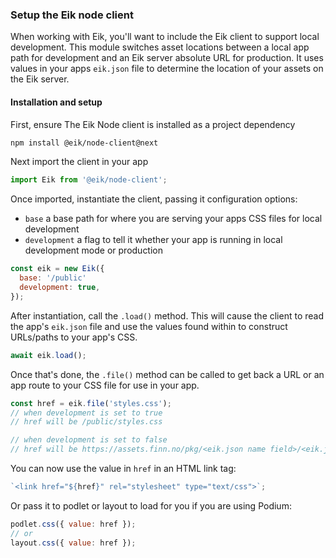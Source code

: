 ### Setup the Eik node client

When working with Eik, you'll want to include the Eik client to support local development. This module switches asset
locations between a local app path for development and an Eik server absolute URL for production. It uses values in your
apps `eik.json` file to determine the location of your assets on the Eik server.

#### Installation and setup

First, ensure The Eik Node client is installed as a project dependency

```sh
npm install @eik/node-client@next
```

Next import the client in your app

```js
import Eik from '@eik/node-client';
```

Once imported, instantiate the client, passing it configuration options:

- `base` a base path for where you are serving your apps CSS files for local development
- `development` a flag to tell it whether your app is running in local development mode or production

```js
const eik = new Eik({
  base: '/public'
  development: true,
});
```

After instantiation, call the `.load()` method. This will cause the client to read the app's `eik.json` file and use the
values found within to construct URLs/paths to your app's CSS.

```js
await eik.load();
```

Once that's done, the `.file()` method can be called to get back a URL or an app route to your CSS file for use in your
app.

```js
const href = eik.file('styles.css');
// when development is set to true
// href will be /public/styles.css

// when development is set to false
// href will be https://assets.finn.no/pkg/<eik.json name field>/<eik.json version field>/styles.css
```

You can now use the value in `href` in an HTML link tag:

```js
`<link href="${href}" rel="stylesheet" type="text/css">`;
```

Or pass it to podlet or layout to load for you if you are using Podium:

```js
podlet.css({ value: href });
// or
layout.css({ value: href });
```
